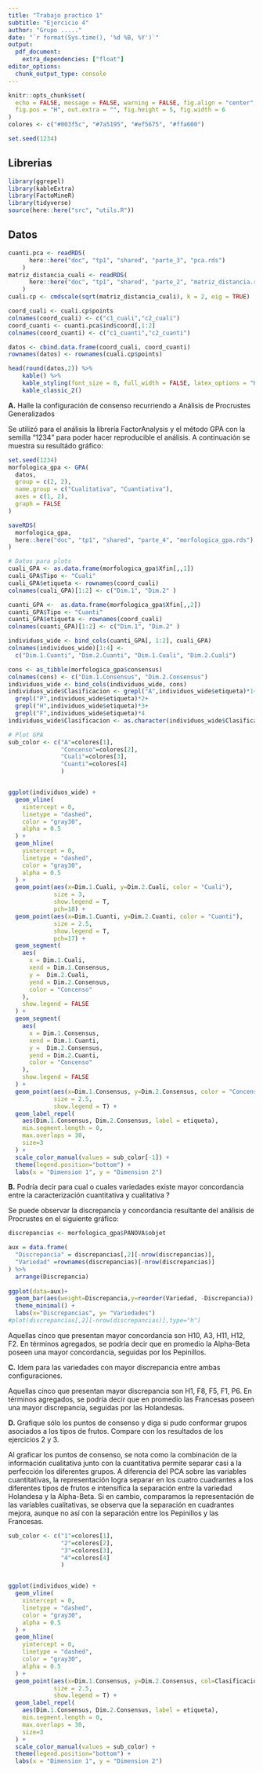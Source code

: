 ```yaml
---
title: "Trabajo practico 1"
subtitle: "Ejercicio 4"
author: "Grupo ....."
date: "`r format(Sys.time(), '%d %B, %Y')`"
output: 
  pdf_document:
    extra_dependencies: ["float"]
editor_options: 
  chunk_output_type: console
---
```


```r
knitr::opts_chunk$set(
  echo = FALSE, message = FALSE, warning = FALSE, fig.align = "center",
  fig.pos = "H", out.extra = "", fig.height = 5, fig.width = 6
)
colores <- c("#003f5c", "#7a5195", "#ef5675", "#ffa600")

set.seed(1234)

```


## Librerias

```r
library(ggrepel)
library(kableExtra)
library(FactoMineR)
library(tidyverse)
source(here::here("src", "utils.R"))
```

## Datos

```r
cuanti.pca <- readRDS(
      here::here("doc", "tp1", "shared", "parte_3", "pca.rds")
    )  
matriz_distancia_cuali <- readRDS(
      here::here("doc", "tp1", "shared", "parte_2", "matriz_distancia.rds")
    )  
cuali.cp <- cmdscale(sqrt(matriz_distancia_cuali), k = 2, eig = TRUE)

coord_cuali <- cuali.cp$points
colnames(coord_cuali) <- c("c1_cuali","c2_cuali")
coord_cuanti <- cuanti.pca$ind$coord[,1:2]
colnames(coord_cuanti) <- c("c1_cuanti","c2_cuanti")

datos <- cbind.data.frame(coord_cuali, coord_cuanti)
rownames(datos) <- rownames(cuali.cp$points)
```

```r
head(round(datos,2)) %>% 
    kable() %>% 
    kable_styling(font_size = 8, full_width = FALSE, latex_options = "HOLD_position") %>% 
    kable_classic_2() 
```


**A.** Halle la configuración de consenso recurriendo a Análisis de Procrustes 
Generalizados

Se utilizó para el análisis la librería FactorAnalysis y el método GPA con
la semilla "1234" para poder hacer reproducible el análisis. A continuación
se muestra su resultádo gráfico:

```r
set.seed(1234)
morfologica_gpa <- GPA(
  datos, 
  group = c(2, 2), 
  name.group = c("Cualitativa", "Cuantiativa"),
  axes = c(1, 2),
  graph = FALSE
)

saveRDS(
  morfologica_gpa,
  here::here("doc", "tp1", "shared", "parte_4", "morfologica_gpa.rds")
)

```

```r
# Datos para plots
cuali_GPA <- as.data.frame(morfologica_gpa$Xfin[,,1])
cuali_GPA$Tipo <- "Cuali"
cuali_GPA$etiqueta <- rownames(coord_cuali)
colnames(cuali_GPA)[1:2] <- c("Dim.1", "Dim.2" )

cuanti_GPA <-  as.data.frame(morfologica_gpa$Xfin[,,2])
cuanti_GPA$Tipo <- "Cuanti"
cuanti_GPA$etiqueta <- rownames(coord_cuali)
colnames(cuanti_GPA)[1:2] <- c("Dim.1", "Dim.2" )

individuos_wide <- bind_cols(cuanti_GPA[, 1:2], cuali_GPA)
colnames(individuos_wide)[1:4] <-
  c("Dim.1.Cuanti", "Dim.2.Cuanti", "Dim.1.Cuali", "Dim.2.Cuali")

cons <- as_tibble(morfologica_gpa$consensus)
colnames(cons) <- c("Dim.1.Consensus", "Dim.2.Consensus")
individuos_wide <- bind_cols(individuos_wide, cons)
individuos_wide$Clasificacion <- grepl("A",individuos_wide$etiqueta)*1+
  grepl("P",individuos_wide$etiqueta)*2+
  grepl("H",individuos_wide$etiqueta)*3+
  grepl("F",individuos_wide$etiqueta)*4
individuos_wide$Clasificacion <- as.character(individuos_wide$Clasificacion)
```



```r
# Plot GPA
sub_color <- c("A"=colores[1], 
               "Concenso"=colores[2], 
               "Cuali"=colores[3],
               "Cuanti"=colores[4]
               )


ggplot(individuos_wide) +
  geom_vline(
    xintercept = 0,
    linetype = "dashed",
    color = "gray30",
    alpha = 0.5
  ) +
  geom_hline(
    yintercept = 0,
    linetype = "dashed",
    color = "gray30",
    alpha = 0.5
  ) +
  geom_point(aes(x=Dim.1.Cuali, y=Dim.2.Cuali, color = "Cuali"),
             size = 3,
             show.legend = T, 
             pch=18) +
  geom_point(aes(x=Dim.1.Cuanti, y=Dim.2.Cuanti, color = "Cuanti"),
             size = 2.5,
             show.legend = T,
             pch=17) +
  geom_segment(
    aes(
      x = Dim.1.Cuali,
      xend = Dim.1.Consensus,
      y =  Dim.2.Cuali,
      yend = Dim.2.Consensus,
      color = "Concenso"
    ),
    show.legend = FALSE
  ) +
  geom_segment(
    aes(
      x = Dim.1.Consensus,
      xend = Dim.1.Cuanti,
      y =  Dim.2.Consensus,
      yend = Dim.2.Cuanti,
      color = "Concenso"
    ),
    show.legend = FALSE
  ) +
  geom_point(aes(x=Dim.1.Consensus, y=Dim.2.Consensus, color = "Concenso"),
             size = 2.5,
             show.legend = T) +
  geom_label_repel(
    aes(Dim.1.Consensus, Dim.2.Consensus, label = etiqueta),
    min.segment.length = 0,
    max.overlaps = 30,
    size=3
  ) +
  scale_color_manual(values = sub_color[-1]) +
  theme(legend.position="bottom") +
  labs(x = "Dimension 1", y = "Dimension 2")
```


**B.** Podría decir para cual o cuales variedades existe mayor concordancia 
entre la caracterización cuantitativa y cualitativa ?

Se puede observar la discrepancia y concordancia resultante del análisis de Procrustes en el siguiente gráfico:

```r
discrepancias <- morfologica_gpa$PANOVA$objet
```

```r
aux = data.frame(
  "Discrepancia" = discrepancias[,2][-nrow(discrepancias)],
  "Variedad" =rownames(discrepancias)[-nrow(discrepancias)]
) %>% 
  arrange(Discrepancia)
  
ggplot(data=aux)+
  geom_bar(aes(weight=Discrepancia,y=reorder(Variedad, -Discrepancia)),width = .2) +
  theme_minimal() +
  labs(x="Discrepancias", y= "Variedades")
#plot(discrepancias[,2][-nrow(discrepancias)],type="h")
```

Aquellas cinco que presentan mayor concordancia son H10, A3, H11, H12, F2. En términos agregados, se podría decir que en promedio la Alpha-Beta poseen una mayor concordancia, seguidas por los Pepinillos.

**C.** Idem para las variedades con mayor discrepancia entre ambas 
configuraciones.

Aquellas cinco que presentan mayor discrepancia son H1, F8, F5, F1, P6. En términos agregados, se podría decir que en promedio las Francesas poseen una mayor discrepancia, seguidas por las Holandesas.

**D.** Grafique sólo los puntos de consenso y diga si pudo conformar grupos 
asociados a los tipos de frutos. Compare con los resultados de los ejercicios 2 y 3.

Al graficar los puntos de consenso, se nota como la combinación de la información cualitativa junto con la cuantitativa permite separar casi a la perfección los diferentes grupos. A diferencia del PCA sobre las variables cuantitativas, la representación logra separar en los cuatro cuadrantes a los diferentes tipos de frutos e intensifica la separación entre la variedad Holandesa y la Alpha-Beta. Si en cambio, comparamos la representación de las variables cualitativas, se observa que la separación en cuadrantes mejora, aunque no así con la separación entre los Pepinillos y las Francesas.

```r

sub_color <- c("1"=colores[1], 
               "2"=colores[2], 
               "3"=colores[3],
               "4"=colores[4]
               )


ggplot(individuos_wide) +
  geom_vline(
    xintercept = 0,
    linetype = "dashed",
    color = "gray30",
    alpha = 0.5
  ) +
  geom_hline(
    yintercept = 0,
    linetype = "dashed",
    color = "gray30",
    alpha = 0.5
  ) +
  geom_point(aes(x=Dim.1.Consensus, y=Dim.2.Consensus, col=Clasificacion),
             size = 2.5,
             show.legend = T) +
  geom_label_repel(
    aes(Dim.1.Consensus, Dim.2.Consensus, label = etiqueta),
    min.segment.length = 0,
    max.overlaps = 30,
    size=3
  ) +
  scale_color_manual(values = sub_color) +
  theme(legend.position="bottom") +
  labs(x = "Dimension 1", y = "Dimension 2")
```

